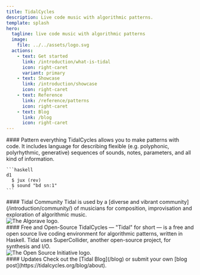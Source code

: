 ```yaml
---
title: TidalCycles
description: Live code music with algorithmic patterns.
template: splash
hero:
  tagline: live code music with algorithmic patterns
  image:
    file: ../../assets/logo.svg
  actions:
    - text: Get started
      link: /introduction/what-is-tidal
      icon: right-caret
      variant: primary
    - text: Showcase
      link: /introduction/showcase
      icon: right-caret
    - text: Reference
      link: /reference/patterns
      icon: right-caret
    - text: Blog
      link: /blog
      icon: right-caret
---
```



<div class="bento">
  <div class="col-span-1 md:col-span-2" style="margin-top: 0">
    #### Pattern everything
    TidalCycles allows you to make patterns with code. It includes language for describing flexible (e.g. polyphonic, polyrhythmic, generative) sequences of sounds, notes, parameters, and all kind of information.

    ```haskell
    d1
      $ jux (rev)
      $ sound "bd sn:1"
    ```
  </div>
  <div class="col-span-1 md:col-span-3 grid grid-cols-1 sm:grid-cols-2 gap-4" style="margin-top: 0">
    <div>
      #### Tidal Community
      Tidal is used by a [diverse and vibrant community](/introduction/community/) of musicians for composition, improvisation and exploration of algorithmic music.
    </div>
    <Image
      src={algoraveImg}
      alt="The Algorave logo."
      class="size-32 sm:size-auto mx-auto"
    />
  </div>
  <div class="col-span-1 md:col-span-3 grid grid-cols-1 sm:grid-cols-2 gap-4" style="margin-top: 0">
    <div>
      #### Free and Open-Source
      TidalCycles — "Tidal" for short — is a free and open source live coding environment for algorithmic patterns, written in Haskell. Tidal uses SuperCollider, another open-source project, for synthesis and I/O.
    </div>
    <Image
      src={openSourceImg}
      alt="The Open Source Initiative logo."
      class="size-32 sm:size-auto mx-auto"
    />
  </div>
  <div class="col-span-1 md:col-span-2" style="margin-top: 0">
    #### Updates
    Check out the [Tidal Blog](/blog) or submit your own [blog post](https://tidalcycles.org/blog/about).
  </div>
</div>
